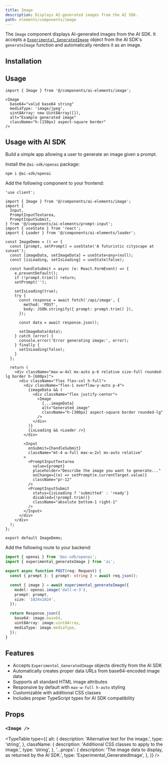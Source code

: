 ```yaml
---
title: Image
description: Displays AI-generated images from the AI SDK.
path: elements/components/image
---
```


The `Image` component displays AI-generated images from the AI SDK. It accepts a [`Experimental_GeneratedImage`](/docs/reference/ai-sdk-core/generate-image) object from the AI SDK's `generateImage` function and automatically renders it as an image.

<Preview path="image" />

## Installation

<ElementsInstaller path="image" />

## Usage

```tsx
import { Image } from '@/components/ai-elements/image';
```

```tsx
<Image
  base64="valid base64 string"
  mediaType: 'image/jpeg',
  uint8Array: new Uint8Array([]),
  alt="Example generated image"
  className="h-[150px] aspect-square border"
/>
```

## Usage with AI SDK

Build a simple app allowing a user to generate an image given a prompt.

Install the `@ai-sdk/openai` package:

```package-install
npm i @ai-sdk/openai
```

Add the following component to your frontend:

```tsx filename="app/page.tsx"
'use client';

import { Image } from '@/components/ai-elements/image';
import {
  Input,
  PromptInputTextarea,
  PromptInputSubmit,
} from '@/components/ai-elements/prompt-input';
import { useState } from 'react';
import { Loader } from '@/components/ai-elements/loader';

const ImageDemo = () => {
  const [prompt, setPrompt] = useState('A futuristic cityscape at sunset');
  const [imageData, setImageData] = useState<any>(null);
  const [isLoading, setIsLoading] = useState(false);

  const handleSubmit = async (e: React.FormEvent) => {
    e.preventDefault();
    if (!prompt.trim()) return;
    setPrompt('');

    setIsLoading(true);
    try {
      const response = await fetch('/api/image', {
        method: 'POST',
        body: JSON.stringify({ prompt: prompt.trim() }),
      });

      const data = await response.json();

      setImageData(data);
    } catch (error) {
      console.error('Error generating image:', error);
    } finally {
      setIsLoading(false);
    }
  };

  return (
    <div className="max-w-4xl mx-auto p-6 relative size-full rounded-lg border h-[600px]">
      <div className="flex flex-col h-full">
        <div className="flex-1 overflow-y-auto p-4">
          {imageData && (
            <div className="flex justify-center">
              <Image
                {...imageData}
                alt="Generated image"
                className="h-[300px] aspect-square border rounded-lg"
              />
            </div>
          )}
          {isLoading && <Loader />}
        </div>

        <Input
          onSubmit={handleSubmit}
          className="mt-4 w-full max-w-2xl mx-auto relative"
        >
          <PromptInputTextarea
            value={prompt}
            placeholder="Describe the image you want to generate..."
            onChange={(e) => setPrompt(e.currentTarget.value)}
            className="pr-12"
          />
          <PromptInputSubmit
            status={isLoading ? 'submitted' : 'ready'}
            disabled={!prompt.trim()}
            className="absolute bottom-1 right-1"
          />
        </Input>
      </div>
    </div>
  );
};

export default ImageDemo;
```

Add the following route to your backend:

```ts filename="app/api/image/route.ts"
import { openai } from '@ai-sdk/openai';
import { experimental_generateImage } from 'ai';

export async function POST(req: Request) {
  const { prompt }: { prompt: string } = await req.json();

  const { image } = await experimental_generateImage({
    model: openai.image('dall-e-3'),
    prompt: prompt,
    size: '1024x1024',
  });

  return Response.json({
    base64: image.base64,
    uint8Array: image.uint8Array,
    mediaType: image.mediaType,
  });
}
```

## Features

- Accepts `Experimental_GeneratedImage` objects directly from the AI SDK
- Automatically creates proper data URLs from base64-encoded image data
- Supports all standard HTML image attributes
- Responsive by default with `max-w-full h-auto` styling
- Customizable with additional CSS classes
- Includes proper TypeScript types for AI SDK compatibility

## Props

### `<Image />`

<TypeTable
  type={{
    alt: {
      description: 'Alternative text for the image.',
      type: 'string',
    },
    className: {
      description: 'Additional CSS classes to apply to the image.',
      type: 'string',
    },
    '...props': {
      description: 'The image data to display, as returned by the AI SDK.',
      type: 'Experimental_GeneratedImage',
    },
  }}
/>
